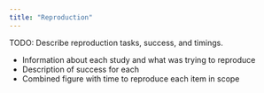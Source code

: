 ```yaml
---
title: "Reproduction"
---
```


TODO: Describe reproduction tasks, success, and timings.

* Information about each study and what was trying to reproduce
* Description of success for each
* Combined figure with time to reproduce each item in scope